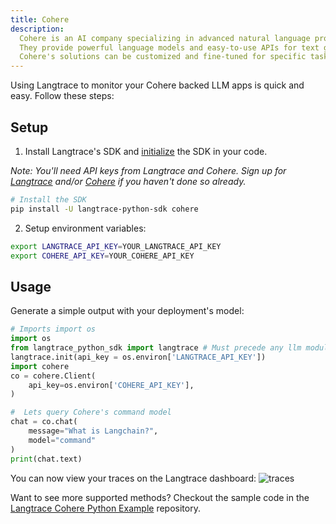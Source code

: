 ```yaml
---
title: Cohere
description:
  Cohere is an AI company specializing in advanced natural language processing (NLP) technologies.
  They provide powerful language models and easy-to-use APIs for text generation, sentiment analysis, summarization, and more.
  Cohere's solutions can be customized and fine-tuned for specific tasks, making them ideal for applications in customer support, content creation, and real-time processing.
---
```


Using Langtrace to monitor your Cohere backed LLM apps is quick and easy. Follow these steps:

## Setup

1. Install Langtrace's SDK and [initialize](/quickstart) the SDK in your code.

*Note: You'll need API keys from Langtrace and Cohere. Sign up for [Langtrace](https://langtrace.ai) and/or [Cohere](https://cohere.com/) if you haven't done so already.*

```bash Shell
# Install the SDK
pip install -U langtrace-python-sdk cohere
```

2. Setup environment variables:

```sh Shell
export LANGTRACE_API_KEY=YOUR_LANGTRACE_API_KEY
export COHERE_API_KEY=YOUR_COHERE_API_KEY
```

## Usage

Generate a simple output with your deployment's model:
<CodeGroup>
```python Python
# Imports import os
import os
from langtrace_python_sdk import langtrace # Must precede any llm module imports
langtrace.init(api_key = os.environ['LANGTRACE_API_KEY'])
import cohere
co = cohere.Client(
    api_key=os.environ['COHERE_API_KEY'],
)

#  Lets query Cohere's command model
chat = co.chat(
    message="What is Langchain?",
    model="command"
)
print(chat.text)
````
</CodeGroup>

You can now view your traces on the Langtrace dashboard:
 ![traces](/images/cohere.png)

Want to see more supported methods? Checkout the sample code in the [Langtrace Cohere Python Example](https://github.com/Scale3-Labs/langtrace-recipes/blob/main/integrations/language-model/cohere/starter.ipynb) repository.
